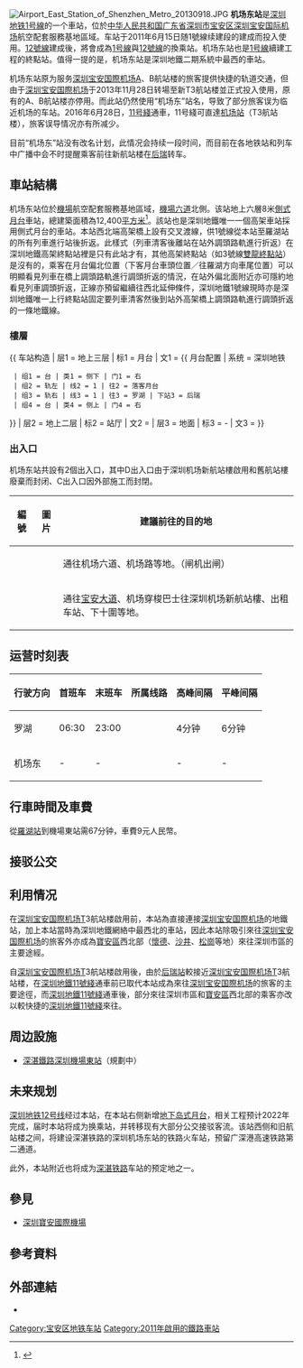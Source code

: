 {{Distinguish|机场站 (深圳)|机场北站 (深圳)}}
{{noteTA
|G1=Transport
|G2=Unit
|G3=Railway
|1=zh-hans:后瑞;zh-hant:后瑞;
}}
{{Infobox station
|name = 机场东
|eng_name = Airport East
|linecolour = {{深圳地铁色彩|1}}
|linecolour2 = {{深圳地铁色彩|12}}
|image = Airport East Station of Shenzhen Metro Line1 20130328.jpg
|country = {{PRC}}
|borough = [[广东省|广东省]][[深圳市|深圳市]][[宝安区|寶安區]]
|address = [[深圳宝安国际机场|深圳宝安国际机场]]航空配套服務基地區域
|coordinates = {{coord|22|39|0|N|113|49|3.4|E|display=it|type:railwaystation}}
|colour = {{colorbox|white}} 白色
|line = {{深圳地鐵|1|sl}}<br/>{{深圳地鐵|12|sl}}（興建中）<br/>{{深圳地鐵|20|sl}}（規劃中）
|hours = 06:36－01:00
|opened = {{深圳地鐵|1|s}}：2011年6月15日<br> {{深圳地鐵|12|s}}：預計2022年
|status = 使用中
|structure = {{深圳地鐵|1|s}}：高架车站<br>{{深圳地鐵|12|s}}：地下车站
|platform = {{深圳地鐵|1|s}}：2個[[侧式月台|侧式月台]]<br>{{深圳地鐵|12|s}}：1個[[岛式月台|岛式月台]]
|exits = 3個
|services = {{Adjacent stations|system=Shenzhen Metro |line1=1|right1=后瑞}}
|route_map = {{Routemap|inline=yes|legend=no|map=
\\\\uENDEa!~lhSTR(r)!~lhSTR(l)q\uENDEa!~lhSTR(l)!~lhSTR(l)q
\\\\uSTR!~lhSTR(r)\uSTR!~lhSTR(l)
\\\\uSTR!~lhSTR(r)\uSTR!~lhSTR(l)
\\\\uABZg2!~lhSTR(r)\uABZg3!~lhSTR(l)
\\\\uABZg+1!~lhSTR(r)\uABZg+4!~lhSTR(l)
\\\\uSTR+BSr!~num2r\uSTR+BSl
\\\\uSTR+BSr\uSTR+BSl!~num1l~~<small>F3</small>
\\\\uhSTRf!~MFADEf\uhSTRg!~MFADEf~~{{RoutemapRoute|Licon=D|{{站|后瑞}}}}
}}}}

[[File:Airport_East_Station_of_Shenzhen_Metro_20130918.JPG|thumb]]
'''机场东站'''是[[深圳地铁|深圳地铁]][[深圳地铁1号线|1号線]]的一个車站，位於[[中华人民共和国|中华人民共和国]][[广东省|广东省]][[深圳市|深圳市]][[宝安区|宝安区]][[深圳宝安国际机场|深圳宝安国际机场]]航空配套服務基地區域。车站于2011年6月15日随1號線续建段的建成而投入使用。[[深圳地鐵12號線|12號線]]建成後，將會成為[[深圳地铁1号线|1号線]]與[[深圳地铁12号线|12號線]]的換乘站。机场东站也是[[深圳地铁1号线|1号線]]續建工程的終點站。值得一提的是，机场东站是深圳地鐵二期系統中最西的車站。

机场东站原为服务[[深圳宝安国際机场|深圳宝安国際机场]]A、B航站楼的旅客提供快捷的轨道交通，但由于[[深圳宝安国際机场|深圳宝安国際机场]]于2013年11月28日转場至新T3航站楼並正式投入使用，原有的A、B航站楼亦停用。而此站仍然使用“机场东”站名，导致了部分旅客误为临近机场的车站。2016年6月28日，[[深圳地铁11号线|11号綫]]通車，11号綫可直達[[机场站_(深圳)|机场站]]（T3航站楼），旅客误导情况亦有所减少。

目前“机场东”站没有改名计划，此情况会持续一段时间，而目前在各地铁站和列车中广播中会不时提醒乘客前往新航站楼在[[后瑞站|后瑞]]转车。

==車站結構==
机场东站位於[[深圳寶安國際機場|機場]]航空配套服務基地區域，[[機場六道|機場六道]]北側。该站地上六層8米[[側式月台|側式月台]]車站，總建築面積為12,400[[平方米|平方米]]<ref>{{cite web|url=http://www.szmc.net/cms/page?arg=guide_sitequery&xl=1&code=0130&ztsc=932&zdjs=933&zdck=934&gjhc=935&cy=936&yl=937&gw=938|title=1号线(罗宝线)站点介绍|access-date=2011-09-29|archive-url=https://web.archive.org/web/20110623132320/http://www.szmc.net/cms/page?arg=guide_sitequery&xl=1&code=0130&ztsc=932&zdjs=933&zdck=934&gjhc=935&cy=936&yl=937&gw=938|archive-date=2011-06-23|dead-url=yes}}</ref>。該站也是深圳地鐵唯一一個高架車站採用側式月台的車站。本站西北端高架橋上設有交叉渡線，供1號線從本站至羅湖站的所有列車進行站後折返。此樣式（列車清客後離站在站外調頭路軌進行折返）在深圳地鐵高架終點站裡是只有此站才有，其他高架終點站（如3號線[[雙龍站_(深圳)|雙龍終點站]]）是沒有的，乘客在月台偏北位置（下客月台車頭位置／往羅湖方向車尾位置）可以明顯看見列車在橋上調頭路軌進行調頭折返的情況，在站外偏北面附近亦可隱約地看見列車調頭折返，正線亦預留繼續往西北延伸條件，深圳地鐵1號線現時亦是深圳地鐵唯一上行終點站固定要列車清客然後到站外高架橋上調頭路軌進行調頭折返的一條地鐵線。
===樓層===
{{ 车站构造
| 层1 = 地上三层 | 标1 = 月台
| 文1 = {{ 月台配置 | 系统 = 深圳地铁
  | 组1 = 台 | 类1 = 侧下 | 门1 = 右
  | 组2 = 轨左 | 线2 = 1 | 往2 = 落客月台
  | 组3 = 轨右 | 线3 = 1 | 往3 = 罗湖 | 下站3 = 后瑞
  | 组4 = 台 | 类4 = 侧上 | 门4 = 右
}}
| 层2 = 地上二层 | 标2 = 站厅
| 文2 = {{spml|站厅}}
| 层3 = 地面 | 标3 = -
| 文3 = {{spml|设备层|售票机|[[洗手间|洗手间]]|入口|出口}}
}}

===出入口===
机场东站共設有2個出入口，其中D出入口由于深圳机场新航站樓啟用和舊航站樓廢棄而封闭、C出入口因外部施工而封閉。
{| class="wikitable"
! 編號 !! 圖片 !! 建議前往的目的地
|-
| {{綠底白字出口|A}} ||  || 通往机场六道、机场路等地。（闸机出闸）
|-
| {{綠底白字出口|B}} || || 通往[[宝安大道|宝安大道]]、机场穿梭巴士往深圳机场新航站樓、出租车站、下十圍等地。 
|}

==运营时刻表==
{| class="wikitable"
|-
! 行驶方向 !! 首班车 !! 末班车 !! 所属线路 !! 高峰间隔 !! 平峰间隔
|-
|罗湖 || 06:30 || 23:00 || {{深圳地鐵|1|c}} || 4分钟 || 6分钟
|-
|机场东 || - || - || {{深圳地鐵|1|c}} || - || -
|}

==行車時間及車費==
從[[羅湖站_(深圳)|羅湖站]]到機場東站需67分钟，車費9元人民幣。

== 接驳公交 ==
{{深圳公交巴士列表|车站名=机场东地铁公交接驳站|M237|M291|M331|M332|M334|M351|M531}}{{深圳公交巴士列表|车站名=机场东地铁站|B875|B929}}{{深圳公交巴士列表|车站名=机场东地铁站西|727|B875|B929|M387}}

==利用情况==
在[[深圳宝安国際机场|深圳宝安国際机场]]T3航站楼啟用前，本站為直接連接[[深圳宝安国際机场|深圳宝安国際机场]]的地鐵站，加上本站當時為深圳地鐵網絡中最西北的車站，因此本站除吸引來往[[深圳宝安国際机场|深圳宝安国際机场]]的旅客外亦成為[[寶安區|寶安區]]西北部（[[懷德|懷德]]、[[沙井|沙井]]、[[松崗|松崗]]等地）來往深圳市區的主要途經。

自[[深圳宝安国際机场|深圳宝安国際机场]]T3航站楼啟用後，由於[[后瑞站|后瑞站]]較接近[[深圳宝安国際机场|深圳宝安国際机场]]T3航站楼，在[[深圳地鐵11號綫|深圳地鐵11號綫]]通車前已取代本站成為來往[[深圳宝安国際机场|深圳宝安国際机场]]的旅客的主要途徑，而[[深圳地鐵11號綫|深圳地鐵11號綫]]通車後，部分來往深圳市區和[[寶安區|寶安區]]西北部的乘客亦改以較快捷的[[深圳地鐵11號綫|深圳地鐵11號綫]]來往。

==周边設施==
*[[深湛铁路|深湛鐵路]][[深圳机场东站_(国铁)|深圳機場東站]]（規劃中）

==未来规划==
[[深圳地铁12号线|深圳地铁12号线]]经过本站，在本站右侧新增[[岛式月台|地下岛式月台]]，相关工程预计2022年完成，届时本站将成为换乘站，并转移现有大部分公交接驳客流。该站西侧和旧航站楼之间，将建设深湛铁路的深圳机场东站的铁路火车站，预留广深港高速铁路第二通道。

此外，本站附近也将成为[[深湛铁路|深湛铁路]]车站的预定地之一。

==參見==
*[[深圳寶安國際機場|深圳寶安國際機場]]

==參考資料==
{{Reflist}}
==外部連結==
{{Commons Category|Airport East Station}}
*{{Wikia|szmetro|深圳地鐵|機場東站}}

{{深圳地鐵1號線車站}}
{{深圳地鐵12號線車站}}
{{深圳地鐵車站列表|SZM}}

[[Category:宝安区地铁车站|Category:宝安区地铁车站]]
[[Category:2011年啟用的鐵路車站|Category:2011年啟用的鐵路車站]]